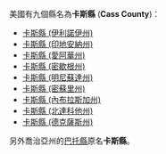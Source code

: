 美國有九個縣名為'''卡斯縣''' ('''Cass County''')：
* [[卡斯縣_(伊利諾伊州)|卡斯縣 (伊利諾伊州)]]
* [[卡斯縣_(印地安納州)|卡斯縣 (印地安納州)]]
* [[卡斯縣_(愛阿華州)|卡斯縣 (愛阿華州)]]
* [[卡斯縣_(密歇根州)|卡斯縣 (密歇根州)]]
* [[卡斯縣_(明尼蘇達州)|卡斯縣 (明尼蘇達州)]]
* [[卡斯縣_(密蘇里州)|卡斯縣 (密蘇里州)]]
* [[卡斯縣_(內布拉斯加州)|卡斯縣 (內布拉斯加州)]]
* [[卡斯縣_(北達科他州)|卡斯縣 (北達科他州)]]
* [[卡斯縣_(德克薩斯州)|卡斯縣 (德克薩斯州)]]
另外喬治亞州的[[巴托縣_(喬治亞州)|巴托縣]]原名'''卡斯縣'''。
{{disambig|K卡斯縣|Cat=三字县名消歧义}}